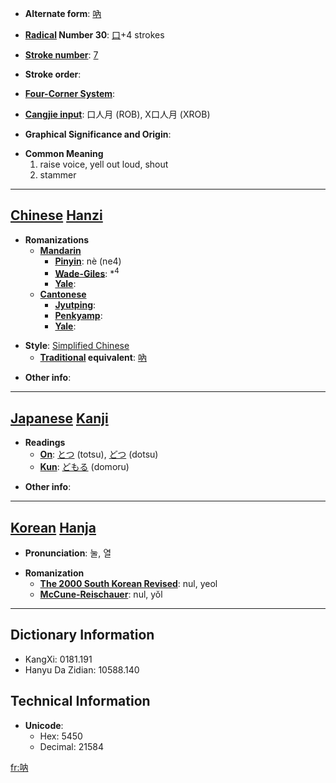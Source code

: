 * '''Alternate form''': [[吶]]

* '''[[Wiktionary:Chinese radical index| Radical]] Number 30''': [[Wiktionary:Chinese radical index 口|口]]+4 strokes

* '''[[Wiktionary:Chinese total strokes index|Stroke number]]''': [[Wiktionary:Chinese total strokes index 7|7]]

* '''Stroke order''': 

* '''[[Wiktionary:Chinese four corner index|Four-Corner System]]''': 

* '''[[Wiktionary:Chinese Cangjie index|Cangjie input]]''': 口人月 (ROB), X口人月 (XROB)

* '''Graphical Significance and Origin''': 

* '''Common Meaning'''
*#raise voice, yell out loud, shout
*# stammer


----

== [[Chinese]] [[Hanzi]] ==

* '''Romanizations'''
** '''[[Mandarin]]'''
*** '''[[Pinyin]]''': nè (ne4)
*** '''[[Wade-Giles]]''': *<sup>4</sup>
*** '''[[Yale]]''': 
** '''[[Cantonese]]'''
*** '''[[Jyutping]]''':
*** '''[[Penkyamp]]''': 
*** '''[[Yale]]''': 

* '''Style''': [[Simplified Chinese]] 
** '''[[Traditional Chinese|Traditional]] equivalent''': [[吶]]

* '''Other info''': 

----

== [[Japanese]] [[Kanji]] ==

* '''Readings'''
** '''[[On]]''': [[とつ]] (totsu), [[どつ]] (dotsu)
** '''[[Kun]]''': [[どもる]] (domoru)

* '''Other info''':  

----

== [[Korean]] [[Hanja]] ==

* '''Pronunciation''': 눌, 열

* '''Romanization'''
** '''[[The 2000 South Korean Revised Romanization|The 2000 South Korean Revised]]''': nul, yeol
** '''[[McCune-Reischauer]]''': nul, yŏl

----

== Dictionary Information ==

* KangXi: 0181.191
* Hanyu Da Zidian: 10588.140

== Technical Information ==

* '''Unicode''':
** Hex: 5450
** Decimal: 21584

[[fr:呐]]